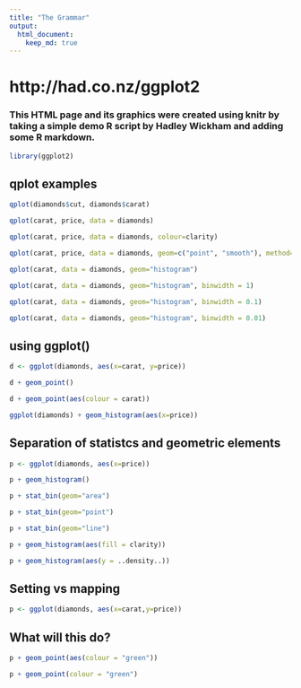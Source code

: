 ```yaml
---
title: "The Grammar"
output: 
  html_document:
    keep_md: true
---
```


# http://had.co.nz/ggplot2
### This HTML page and its graphics were created using knitr by taking a simple demo R script by Hadley Wickham and adding some R markdown.
```r
library(ggplot2)
```

## qplot examples 
```r
qplot(diamonds$cut, diamonds$carat)
```

```r
qplot(carat, price, data = diamonds)
```
```r
qplot(carat, price, data = diamonds, colour=clarity)
```
```r
qplot(carat, price, data = diamonds, geom=c("point", "smooth"), method=lm)
```
```r
qplot(carat, data = diamonds, geom="histogram")
```
```r
qplot(carat, data = diamonds, geom="histogram", binwidth = 1)
```
```r
qplot(carat, data = diamonds, geom="histogram", binwidth = 0.1)
```
```r
qplot(carat, data = diamonds, geom="histogram", binwidth = 0.01)
```

## using ggplot() 
```r
d <- ggplot(diamonds, aes(x=carat, y=price))
```
```r
d + geom_point()
```
```r
d + geom_point(aes(colour = carat))
```

```r
ggplot(diamonds) + geom_histogram(aes(x=price))
```

## Separation of statistcs and geometric elements
```r
p <- ggplot(diamonds, aes(x=price))
```
```r
p + geom_histogram()
```
```r
p + stat_bin(geom="area")
```
```r
p + stat_bin(geom="point")
```
```r
p + stat_bin(geom="line")
```
```r
p + geom_histogram(aes(fill = clarity))
```
```r
p + geom_histogram(aes(y = ..density..))
```


## Setting vs mapping 
```r
p <- ggplot(diamonds, aes(x=carat,y=price))
```
## What will this do?
```r
p + geom_point(aes(colour = "green"))
```
```r
p + geom_point(colour = "green")
```


